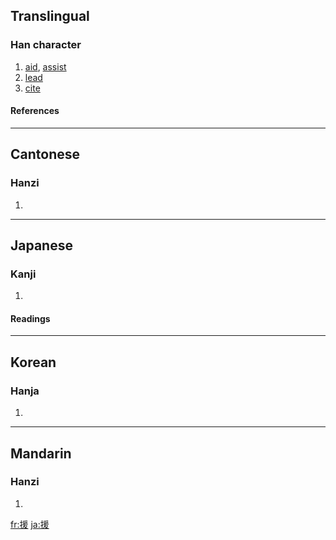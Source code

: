 ==Translingual==
===Han character===
{{Han char|rn=64|rad=手|as=09|sn=12|four=5204<sub>7</sub>|canj=手月一水 (QBME)}}
# [[aid]], [[assist]]
# [[lead]]
# [[cite]]
====References====
{{Han ref|kx=0445.020|dkj=12407|dj=0795.180|hdz=31921.050|uh=63F4|ud=25588|bh=B4A9|bd=46249}}
----
==Cantonese==
===Hanzi===
{{yue-hanzi|jyut=|y=yun4, wun4}}
# {{defn|Cantonese}}
----
==Japanese==
===Kanji===
{{ja-kanji|grade=c|rs=手09}}
# {{defn|Japanese}} 
====Readings====
{{ja-readings|on=[[えん]] (en)|kun=[[たすける]] (tasukeru), [[ひく]] (hiku), [[たすけ]] (tasuke)}}
----
==Korean==
===Hanja===
{{ko-hanja|hangeul=[[원]]|eumhun=|rv=won|mr=wŏn|y=wen}}
# {{defn|Korean}}
----
==Mandarin==
===Hanzi===
{{cmn-hanzi|pin=[[jiàn]] ([[jian4]]), [[yuán]] ([[yuan2]])|wg=chien<sup>4</sup>, yüan<sup>2</sup>}}
# {{defn|Mandarin}}

[[fr:援]]
[[ja:援]]